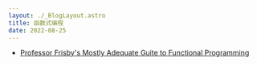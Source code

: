 ```yaml
---
layout: ./_BlogLayout.astro
title: 函数式编程
date: 2022-08-25
---
```


- [Professor Frisby's Mostly Adequate Guite to Functional Programming](https://mostly-adequate.gitbook.io/mostly-adequate-guide/)
